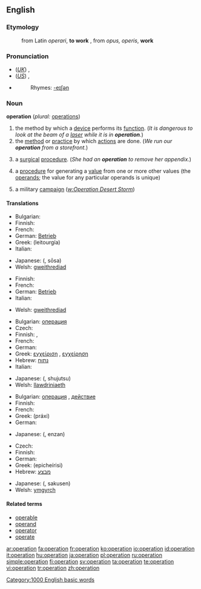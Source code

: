 {{wikipedia}}
==English==

===Etymology===

:from Latin ''operari'', '''to work''' , from ''opus, operis'', '''work'''

===Pronunciation===
*(''[[Received Pronunciation|UK]]'') {{IPA|/ˌɒpəˈɹeɪʃən/}}, {{SAMPA|/%Qp@"reIS@n/}}
*(''[[General American|US]]'') {{IPA|/ˌɑːpəˈɹeɪʃən/}}, {{SAMPA|/%A:p@"reIS@n/}}
*{{audio|en-us-operation.ogg|Audio (US)}}
*:Rhymes: [[Rhymes:English:-eɪʃǝn|-eɪʃǝn]]

===Noun===
'''operation'''  (''plural:'' [[operations]])

# the method by which a [[device]] performs its [[function]].  (''It is dangerous to look at the beam of a [[laser]] while it is in '''operation'''.'')
# the [[method]] or [[practice]] by which [[actions]] are done.  (''We run our '''operation''' from a storefront.'')
# {{medicine}} a [[surgical]] [[procedure]].  (''She had an '''operation''' to remove her appendix.'')
# {{mathematics}} a [[procedure]] for generating a [[value]] from one or more other values (the [[operand]]s; the value for any particular operands is unique)
# {{military}} a military [[campaign]] (''[[w:Operation Desert Storm]]'')

====Translations====
{{trans-top|method by which a device performs its function}}
* Bulgarian: {{t+|bg|действие|n|sc=Cyrl}}
* Finnish: {{t+|fi|toiminta}}
* French: {{t|fr|opération|f}}
* German: [[Betrieb]] {{m}}
* Greek: {{t|el|λειτουργία|f|sc=Grek}} (leitourgía)
* Italian: {{t+|it|operazione|f}}
{{trans-mid}}
* Japanese: {{JAchar|[[操作]]}} ({{JAchar|[[そうさ]]}}, sōsa)
* Welsh: [[gweithrediad]] {{m}}
{{trans-bottom}}

{{trans-top|method or practice by which actions are done}}
* Finnish: {{t+|fi|toiminta}}
* French: {{t|fr|opération|f}}
* German: [[Betrieb]] {{m}}
* Italian: {{t+|it|operazione|f}}
{{trans-mid}}
* Welsh: [[gweithrediad]] {{m}}
{{trans-bottom}}

{{trans-top|surgical procedure}}
* Bulgarian: [[операция]] {{f}}
* Czech: {{t-|cs|operace|f}}
* Finnish: {{t-|fi|leikkaus}}, {{t-|fi|operaatio}}
* French: {{t|fr|opération|f}}
* German: {{t-|de|Operation|f}}
* Greek: [[εγχείριση]] {{f}}, [[εγχείρηση]] {{f}}
* Hebrew: [[נתוח]] {{m}}
* Italian: {{t+|it|operazione|f}}
{{trans-mid}}
* Japanese: {{JAchar|[[手術]]}} ({{JAchar|[[しゅじゅつ]]}}, shujutsu)
* Welsh: [[llawdriniaeth]] {{f}}
{{trans-bottom}}

{{trans-top|procedure for generating a value from one or more other values}}
* Bulgarian: [[операция]] {{f}}, [[действие]] {{n}}
* Finnish: {{t-|fi|operaatio}}
* French: {{t|fr|opération|f}}
* Greek: {{t|el|πράξη|f|sc=Grek}} (práxi)
* German: {{t-|de|Operation|f}}
{{trans-mid}}
* Japanese: {{JAchar|[[演算]]}} ({{JAchar|[[えんざん]]}}, enzan)
{{trans-bottom}}

{{trans-top|military campaign}}
* Czech: {{t-|cs|operace|f}}
* Finnish: {{t-|fi|operaatio}}
* German: {{t-|de|Operation|f}}
* Greek: {{t|el|επιχείρηση|sc=Grek}} (epicheírisi)
* Hebrew: [[מבצע]] {{m}}
{{trans-mid}}
* Japanese: {{JAchar|[[作戦]]}} ({{JAchar|[[さくせん]]}}, sakusen)
* Welsh: [[ymgyrch]]
{{trans-bottom}}

====Related terms====

*[[operable]]
*[[operand]]
*[[operator]]
*[[operate]]

[[Category:1000 English basic words]]

[[ar:operation]]
[[fa:operation]]
[[fr:operation]]
[[ko:operation]]
[[io:operation]]
[[id:operation]]
[[it:operation]]
[[hu:operation]]
[[ja:operation]]
[[pl:operation]]
[[ru:operation]]
[[simple:operation]]
[[fi:operation]]
[[sv:operation]]
[[ta:operation]]
[[te:operation]]
[[vi:operation]]
[[tr:operation]]
[[zh:operation]]